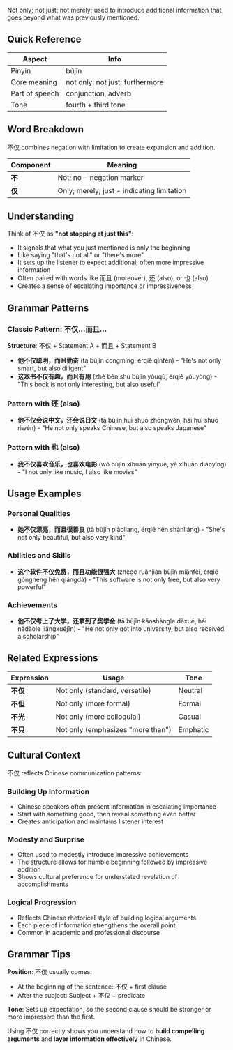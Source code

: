 Not only; not just; not merely; used to introduce additional information that goes beyond what was
previously mentioned.

## Quick Reference

| Aspect         | Info                            |
| -------------- | ------------------------------- |
| Pinyin         | bùjǐn                           |
| Core meaning   | not only; not just; furthermore |
| Part of speech | conjunction, adverb             |
| Tone           | fourth + third tone             |

## Word Breakdown

不仅 combines negation with limitation to create expansion and addition.

| Component | Meaning                                    |
| --------- | ------------------------------------------ |
| **不**    | Not; no - negation marker                  |
| **仅**    | Only; merely; just - indicating limitation |

## Understanding

Think of 不仅 as **"not stopping at just this"**:

- It signals that what you just mentioned is only the beginning
- Like saying "that's not all" or "there's more"
- It sets up the listener to expect additional, often more impressive information
- Often paired with words like 而且 (moreover), 还 (also), or 也 (also)
- Creates a sense of escalating importance or impressiveness

## Grammar Patterns

### **Classic Pattern: 不仅...而且...**

**Structure**: 不仅 + Statement A + 而且 + Statement B

- **他不仅聪明，而且勤奋** (tā bùjǐn cōngmíng, érqiě qínfèn) - "He's not only smart, but also
  diligent"
- **这本书不仅有趣，而且有用** (zhè běn shū bùjǐn yǒuqù, érqiě yǒuyòng) - "This book is not only
  interesting, but also useful"

### **Pattern with 还 (also)**

- **他不仅会说中文，还会说日文** (tā bùjǐn huì shuō zhōngwén, hái huì shuō rìwén) - "He not only
  speaks Chinese, but also speaks Japanese"

### **Pattern with 也 (also)**

- **我不仅喜欢音乐，也喜欢电影** (wǒ bùjǐn xǐhuān yīnyuè, yě xǐhuān diànyǐng) - "I not only like
  music, I also like movies"

## Usage Examples

### **Personal Qualities**

- **她不仅漂亮，而且很善良** (tā bùjǐn piàoliang, érqiě hěn shànliáng) - "She's not only beautiful,
  but also very kind"

### **Abilities and Skills**

- **这个软件不仅免费，而且功能很强大** (zhège ruǎnjiàn bùjǐn miǎnfèi, érqiě gōngnéng hěn qiángdà) -
  "This software is not only free, but also very powerful"

### **Achievements**

- **他不仅考上了大学，还拿到了奖学金** (tā bùjǐn kǎoshàngle dàxué, hái nádàole jiǎngxuéjīn) - "He
  not only got into university, but also received a scholarship"

## Related Expressions

| Expression | Usage                             | Tone     |
| ---------- | --------------------------------- | -------- |
| **不仅**   | Not only (standard, versatile)    | Neutral  |
| **不但**   | Not only (more formal)            | Formal   |
| **不光**   | Not only (more colloquial)        | Casual   |
| **不只**   | Not only (emphasizes "more than") | Emphatic |

## Cultural Context

不仅 reflects Chinese communication patterns:

### **Building Up Information**

- Chinese speakers often present information in escalating importance
- Start with something good, then reveal something even better
- Creates anticipation and maintains listener interest

### **Modesty and Surprise**

- Often used to modestly introduce impressive achievements
- The structure allows for humble beginning followed by impressive addition
- Shows cultural preference for understated revelation of accomplishments

### **Logical Progression**

- Reflects Chinese rhetorical style of building logical arguments
- Each piece of information strengthens the overall point
- Common in academic and professional discourse

## Grammar Tips

**Position**: 不仅 usually comes:

- At the beginning of the sentence: 不仅 + first clause
- After the subject: Subject + 不仅 + predicate

**Tone**: Sets up expectation, so the second clause should be stronger or more impressive than the
first.

Using 不仅 correctly shows you understand how to **build compelling arguments** and **layer
information effectively** in Chinese.
